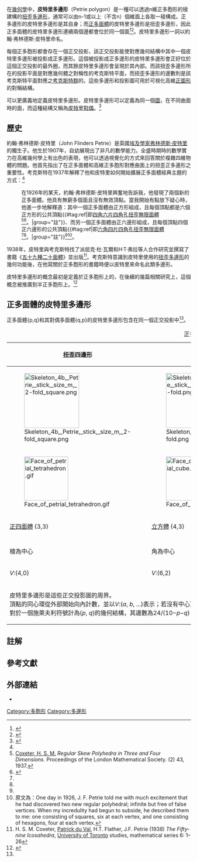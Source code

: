 在[[幾何學|幾何學]]中，'''皮特里多邊形'''（Petrie polygon）是一種可以透過n維正多胞形的稜建構的[[扭歪多邊形|扭歪多邊形]]，通常可以由n-1或以上（不含n）個維面上各取一稜構成。正多邊形的皮特里多邊形是其自身；而[[正多面體|正多面體]]的皮特里多邊形是扭歪多邊形，因此正多面體的皮特里多邊形連續兩個邊都會位於同一個面<ref>{{Cite journal|title=Discrete groups generated by reflections|author=H. S. M. Coxeter|journal=Annals of Mathematics, Second Series|volume=Vol. 35|number=No. 3|date=Jul., 1934|page=pp. 588-621}}</ref><ref>{{Cite book|title='''Kaleidoscopes: Selected Writings of H. S. M. Coxeter'''|url=https://archive.org/details/kaleidoscopessel0000coxe|author=F. Arthur Sherk, Peter McMullen, Anthony C. Thompson, Asia Ivic Weiss|publisher=Wiley-Interscience Publication|year=1995|isbn=978-0-471-01003-6}}</ref>{{rp|161}}。皮特里多邊形一詞以約翰·弗林德斯·皮特里命名。

每個正多胞形都會存在一個正交投影，該正交投影能使對應幾何結構中其中一個皮特里多邊形被投影成正多邊形。這個被投影成正多邊形的皮特里多邊形會正好位於這個正交投影的最外圈，而其餘皮特里多邊形會呈現於其內部。而該扭歪多邊形所在的投影平面是對應幾何體之對稱性的考克斯特平面，而扭歪多邊形的邊數則是該考克斯特平面對應之[[考克斯特群|考克斯特群]]的{{link-en|考克斯特數|Coxeter number}}。這些多邊形和投影圖可用於可視化高維[[正圖形|正圖形]]的對稱結構。

{{link-en|嵌入圖|Graph embedding}}可以更廣義地定義皮特里多邊形。皮特里多邊形可以定義為同一個[[图_(数学)|圖]]，{{link-en|嵌入圖|Graph embedding|嵌入}}在不同曲面時的面，而這種結構又稱為[[皮特里對偶|皮特里對偶]]。<ref>{{citation|title=Geometry at Work|series=MAA Notes|volume=53|first=Catherine A.|last=Gorini|publisher=Cambridge University Press|year=2000|isbn=9780883851647|page=181|url=https://books.google.com/books?id=Eb6uSLa2k6IC&pg=PA181}}</ref>

== 歷史 ==
約翰·弗林德斯·皮特里（John Flinders Petrie）是英國[[埃及學家|埃及學家]][[弗林德斯·皮特里|弗林德斯·皮特里]]的獨生子。他生於1907年，自幼展現出了非凡的數學能力。全盛時期時的數學實力在高維幾何學上有出色的表現，他可以透過視覺化的方式來回答關於複雜四維物體的問題。他首先指出了在正多面體和高維正多胞形對應曲面上的扭歪正多邊形之重要性。考克斯特在1937年解釋了他和皮特里如何開始擴展正多面體經典主題的方式：<ref name="Coxeter 1937"/>{{rp|33-62}}
:在1926年的某天，約翰·弗林德斯·皮特里興奮地告訴我，他發現了兩個新的正多面體。他具有無窮多個面且沒有無效頂點。當我開始有點放下疑心時，他進一步地解釋道：其中一個正多面體由正方形組成，且每個頂點都是六個正方形的公共頂點{{#tag:ref|即[[四角六片四角孔扭歪無限面體|四角六片四角孔扭歪無限面體]]<ref name="Coxeter 1937">[[哈罗德·斯科特·麦克唐纳·考克斯特|Coxeter, H. S. M.]] ''Regular Skew Polyhedra in Three and Four Dimensions.'' Proceedings of the London Mathematical Society. (2) 43, 1937.</ref><ref name="geocities.jp 809_cp">{{Cite web | url=http://www.geocities.jp/ikuro_kotaro/koramu/809_cp.htm | title=ねじれ多面体 | publisher=geocities.jp | author={{lang|ja|いくろ こたろ}} | access-date=2018-09-02 | archive-date=2018-10-08 | archive-url=https://web.archive.org/web/20181008052252/http://www.geocities.jp/ikuro_kotaro/koramu/809_cp.htm | dead-url=no }}</ref>。|group="註"}}、而另一個正多面體由正六邊形組成，且每個頂點四個正六邊形的公共頂點{{#tag:ref|即[[六角四片四角孔扭歪無限面體|六角四片四角孔扭歪無限面體]]<ref name="Coxeter 1937"/><ref name="geocities.jp 809_cp"/>。|group="註"}}<ref name="Coxeter 1937"/>{{rp|33-62}}<ref group="註">原文為：One day in 1926, J. F. Petrie told me with much excitement that he had discovered two new regular polyhedral; infinite but free of false vertices. When my incredulity had begun to subside, he described them to me: one consisting of squares, six at each vertex, and one consisting of hexagons, four at each vertex.</ref>。

1938年，皮特里與考克斯特找了派屈克·杜·瓦爾和H·T·弗拉等人合作研究並撰寫了書籍《[[五十九種二十面體|五十九種二十面體]]》並出版<ref>H. S. M. Coxeter, [[Patrick_du_Val|Patrick du Val]], H.T. Flather, J.F. Petrie (1938) ''The Fifty-nine Icosahedra'', [[University_of_Toronto|University of Toronto]] studies, mathematical series 6: 1–26</ref>。考克斯特意識到皮特里使用的[[扭歪多邊形|扭歪多邊形]]的幾何功能後，在他寫關於正多胞形的書籍時便以皮特里來命名此類多邊形。

皮特里多邊形的概念最初是定義於正多胞形上的，在後續的幾篇相關研究上，這個概念被推廣到半正多胞形上。<ref name="Deza, Michel 2011">{{Cite journal
|author = Deza, Michel
|date = 2011-01
|title = Note on Petri duals and hypercube embeddings of semiregular polyhedra
|volume = 22
|journal = Symmetry}}</ref>

== 正多面體的皮特里多邊形 ==
正多面體{p,q}和其對偶多面體{q,p}的皮特里多邊形包含在同一個正交投影中<ref name="Deza, Michel 2011"/>。
{| class=wikitable width=720px 
|+ 正多面體的皮特里多邊形
|- align=center
!扭歪四邊形||colspan=2|扭歪六邊形||colspan=2|扭歪十邊形
|- align=center
| [[File:Skeleton_4b,_Petrie,_stick,_size_m,_2-fold_square.png|150px]]
| [[File:Skeleton_6,_Petrie,_stick,_size_m,_3-fold.png|150px]]
| [[File:Skeleton_8,_Petrie,_stick,_size_m,_3-fold.png|150px]]
| [[File:Skeleton_12,_Petrie,_stick,_size_m,_5-fold.png|150px]]
| [[File:Skeleton_20,_Petrie,_stick,_size_m,_5-fold.png|150px]]
|- align=center
|[[File:Face_of_petrial_tetrahedron.gif|120px]]
|[[File:Face_of_petrial_cube.gif|120px]]
|[[File:Face_of_petrial_octahedron.gif|120px]]
|[[File:Face_of_petrial_dodecahedron.gif|120px]]
|[[File:Face_of_petrial_icosahedron.gif|120px]]
|- align=center
| [[正四面體|正四面體]] {3,3} 
| [[立方體|立方體]] {4,3} 
| [[正八面體|正八面體]] {3,4}
| [[正十二面體|正十二面體]] {5,3}
| [[正二十面體|正二十面體]] {3,5}
|- align=center
|{{CDD|node_1|3|node|3|node}}
|{{CDD|node_1|4|node|3|node}}
|{{CDD|node_1|3|node|4|node}}
|{{CDD|node_1|5|node|3|node}}
|{{CDD|node_1|3|node|5|node}}
|- align=center
|稜為中心||角為中心||面為中心||面為中心||角為中心
|- align=center
|''V'':(4,0)||''V'':(6,2)||''V'':(6,0)||''V'':(10,10,0)||''V'':(10,2)
|-
|colspan=5|
皮特里多邊形是這些正交投影圖的周界。<br>
頂點的同心環從外部開始向內計數，並以''V'':(''a'', ''b'', ...)表示；若沒有中心頂點則從0起算。<br>
對於一個施萊夫利符號計為{''p'', ''q''}的幾何結構，其邊數為24/(10−''p''−''q'') − 2.<ref name="article steinberg1958number">{{cite journal
  |title=On the number of sides of a Petrie polygon
  |author=Steinberg, Robert
  |journal=Canadian Journal of Mathematics
  |volume=10
  |pages=220-221
  |url=http://cms.math.ca/openaccess/cjm/v10/cjm1958v10.0220-0221.pdf
  |year=1958
  |publisher=Cambridge University Press
  }}{{Dead link}}</ref>
|}

== 註解 ==
{{reflist|2|group="註"}}
== 參考文獻 ==
{{reflist|2}}
== 外部連結 ==
{{commons category|Petrie polygons}}
* {{mathworld | urlname = PetriePolygon | title = 皮特里多邊形}}
[[Category:多胞形|Category:多胞形]]
[[Category:多邊形|Category:多邊形]]